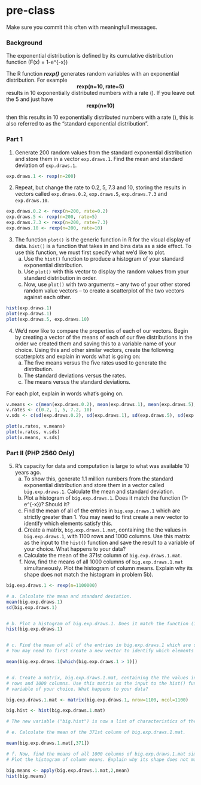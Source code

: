 # pre-class


Make sure you commit this often with meaningfull messages. 

### Background

The exponential distribution is defined by its cumulative distribution function
\(F(x) = 1-e^{-\lambda x}\)

The R function ***rexp()*** generates random variables with an exponential distribution. For example 
<center><strong>rexp(n=10, rate=5)</strong> </center>

results in 10 exponentially distributed numbers with a rate \(\lambda=5\). If you leave out the 5 and just have
<center><strong>rexp(n=10) </strong></center>
then this results in 10 exponentially distributed numbers with a rate \(\lambda=1\), this is also referred to as the "standard exponential distribution". 

### Part 1


1. Generate 200 random values from the standard exponential distribution and store them in a vector `exp.draws.1`.  Find the mean and standard deviation of `exp.draws.1`.

```r
exp.draws.1 <- rexp(n=200)
```


2. Repeat, but change the rate to 0.2, 5, 7.3 and 10, storing the results in vectors called  `exp.draws.0.2`,  `exp.draws.5`,  `exp.draws.7.3` and  `exp.draws.10`. 

```r
exp.draws.0.2 <- rexp(n=200, rate=0.2)
exp.draws.5 <- rexp(n=200, rate=5)
exp.draws.7.3 <- rexp(n=200, rate=7.3)
exp.draws.10 <- rexp(n=200, rate=10)
```

3. The function `plot()` is the generic function in R for the visual display of data. `hist()` is a function that takes in and bins data as a side effect. To use this function, we must first specify what we'd like to plot.
    a. Use the `hist()` function to produce a histogram of your standard exponential distribution. 
    b. Use `plot()` with this vector to display the random values from your standard distribution in order.
    c. Now, use `plot()` with two arguments -- any two of your other stored random value vectors -- to create a scatterplot of the two vectors against each other.

```r
hist(exp.draws.1)
plot(exp.draws.1)
plot(exp.draws.5, exp.draws.10)
```

4. We'd now like to compare the properties of each of our vectors. Begin by creating a vector of the means of each of our five distributions in the order we created them and saving this to a variable name of your choice. Using this and other similar vectors, create the following scatterplots and explain in words what is going on:
    a. The five means versus the five rates used to generate the distribution.
    b. The standard deviations versus the rates.
    c. The means versus the standard deviations.

For each plot, explain in words what's going on.

```r
v.means <- c(mean(exp.draws.0.2), mean(exp.draws.1), mean(exp.draws.5), mean(exp.draws.7.3), mean(exp.draws.10))
v.rates <- c(0.2, 1, 5, 7.2, 10)
v.sds <- c(sd(exp.draws.0.2), sd(exp.draws.1), sd(exp.draws.5), sd(exp.draws.7.3), sd(exp.draws.10))

plot(v.rates, v.means)
plot(v.rates, v.sds)
plot(v.means, v.sds)
```

### Part II (PHP 2560 Only)


5. R's capacity for data and computation is large to what was available 10 years ago. 
    a. To show this, generate 1.1 million numbers from the standard exponential distribution and store them in a vector called `big.exp.draws.1`. Calculate the mean and standard deviation.
    b. Plot a histogram of `big.exp.draws.1`.  Does it match the function \(1-e^{-x}\)?  Should it? 
    c. Find the mean of all of the entries in `big.exp.draws.1` which are strictly greater than 1. You may need to first create a new vector to identify which elements satisfy this.
    d. Create a matrix, `big.exp.draws.1.mat`, containing the the values in 
`big.exp.draws.1`, with 1100 rows and 1000 columns. Use this matrix as the input to the `hist()` function and save the result to a variable of your choice. What happens to your data?
    e. Calculate the mean of the 371st column of `big.exp.draws.1.mat`.
    f. Now, find the means of all 1000 columns of `big.exp.draws.1.mat` simultaneously. Plot the histogram of column means.  Explain why its shape does not match the histogram in problem 5b).
   
```r
big.exp.draws.1 <- rexp(n=1100000)

# a. Calculate the mean and standard deviation. 
mean(big.exp.draws.1)
sd(big.exp.draws.1)


# b. Plot a histogram of big.exp.draws.1. Does it match the function (1-e^{-x})? Should it?
hist(big.exp.draws.1)


# c. Find the mean of all of the entries in big.exp.draws.1 which are strictly greater than 1. 
# You may need to first create a new vector to identify which elements satisfy this.

mean(big.exp.draws.1[which(big.exp.draws.1 > 1)])


# d. Create a matrix, big.exp.draws.1.mat, containing the the values in big.exp.draws.1, with 1100 
# rows and 1000 columns. Use this matrix as the input to the hist() function and save the result to a 
# variable of your choice. What happens to your data?

big.exp.draws.1.mat <- matrix(big.exp.draws.1, nrow=1100, ncol=1100)

big.hist <- hist(big.exp.draws.1.mat)

# The new variable ("big.hist") is now a list of characteristics of the histogram

# e. Calculate the mean of the 371st column of big.exp.draws.1.mat.

mean(big.exp.draws.1.mat[,371])

# f. Now, find the means of all 1000 columns of big.exp.draws.1.mat simultaneously. 
# Plot the histogram of column means. Explain why its shape does not match the histogram in problem 5b).

big.means <- apply(big.exp.draws.1.mat,2,mean)
hist(big.means)


```


